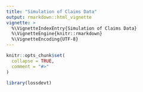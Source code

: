 ```yaml
---
title: "Simulation of Claims Data"
output: rmarkdown::html_vignette
vignette: >
  %\VignetteIndexEntry{Simulation of Claims Data}
  %\VignetteEngine{knitr::rmarkdown}
  %\VignetteEncoding{UTF-8}
---
```


```r
knitr::opts_chunk$set(
  collapse = TRUE,
  comment = "#>"
)
```

```r
library(lossdevt)
```
